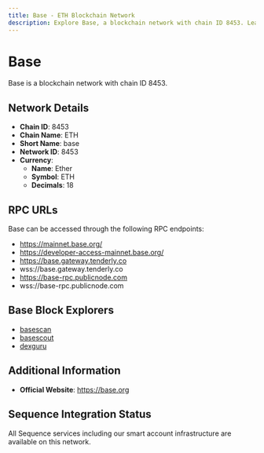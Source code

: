 ```yaml
--- 
title: Base - ETH Blockchain Network
description: Explore Base, a blockchain network with chain ID 8453. Learn about its native currency, Ether, and how to interact with the network.
---
```


# Base

Base is a blockchain network with chain ID 8453.

## Network Details

- **Chain ID**: 8453
- **Chain Name**: ETH
- **Short Name**: base
- **Network ID**: 8453
- **Currency**: 
  - **Name**: Ether
  - **Symbol**: ETH
  - **Decimals**: 18

## RPC URLs

Base can be accessed through the following RPC endpoints:

- https://mainnet.base.org/
- https://developer-access-mainnet.base.org/
- https://base.gateway.tenderly.co
- wss://base.gateway.tenderly.co
- https://base-rpc.publicnode.com
- wss://base-rpc.publicnode.com

## Base Block Explorers

- [basescan](https://basescan.org)
- [basescout](https://base.blockscout.com)
- [dexguru](https://base.dex.guru)

## Additional Information

- **Official Website**: https://base.org

## Sequence Integration Status

All Sequence services including our smart account infrastructure are available on this network.
